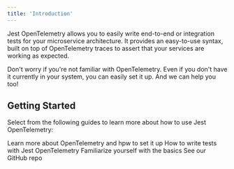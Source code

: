 ```yaml
---
title: 'Introduction'
---
```


Jest OpenTelemetry allows you to easily write end-to-end or integration tests for your microservice architecture.
It provides an easy-to-use syntax, built on top of OpenTelemetry traces to assert that your services are working as expected.

Don't worry if you're not familiar with OpenTelemetry. Even if you don't have it currently in your system, you can easily set it up.
And we can help you too!

## Getting Started

Select from the following guides to learn more about how to use Jest OpenTelemetry:

<CardGroup>
  <Card title="OpenTelemetry" icon="bars-staggered" href="/opentelemetry">
    Learn more about OpenTelemetry and hpw to set it up
  </Card>
  <Card title="Syntax" icon="code" href="/syntax">
    How to write tests with Jest OpenTelemetry
  </Card>
  <Card title="Architecture" icon="diagram-project" href="/architecture">
    Familiarize yourself with the basics
  </Card>
  <Card
    title="Open Source"
    icon="github"
    href="https://github.com/traceloop/jest-opentelemetry"
  >
    See our GitHub repo
  </Card>
</CardGroup>
